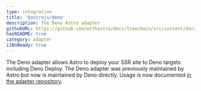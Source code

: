 ```yaml
---
type: integration
title: '@astrojs/deno'
description: The Deno Astro adapter
githubURL: https://github.com/withastro/docs/tree/main/src/content/docs/en/guides/integrations-guide/deno.mdx
hasREADME: true
category: adapter
i18nReady: true
---
```


The Deno adapter allows Astro to deploy your SSR site to Deno targets including Deno Deploy. The Deno adapter was previously maintained by Astro but now is maintained by Deno directly. Usage is now documented [in the adapter repository](https://github.com/denoland/deno-astro-adapter).
